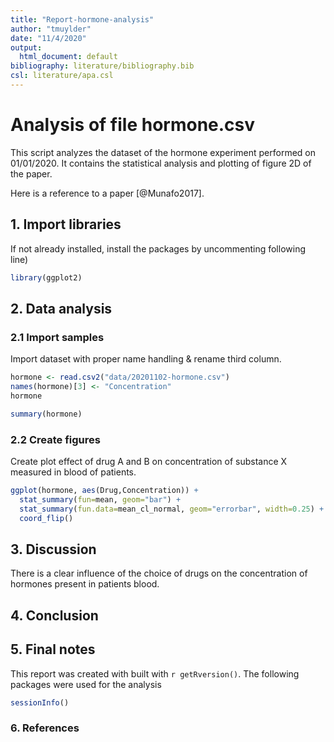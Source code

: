 ```yaml
---
title: "Report-hormone-analysis"
author: "tmuylder"
date: "11/4/2020"
output:
  html_document: default
bibliography: literature/bibliography.bib
csl: literature/apa.csl
---
```



# Analysis of file hormone.csv #

This script analyzes the dataset of the hormone experiment performed on 01/01/2020. 
It contains the statistical analysis and plotting of figure 2D of the paper. 

Here is a reference to a paper [@Munafo2017].

## 1. Import libraries

If not already installed, install the packages by uncommenting following line)

```r
library(ggplot2)
```

## 2. Data analysis
### 2.1 Import samples

Import dataset with proper name handling & rename third column. 

```r
hormone <- read.csv2("data/20201102-hormone.csv")
names(hormone)[3] <- "Concentration"
hormone
```

```r
summary(hormone)
```

### 2.2 Create figures

Create plot effect of drug A and B on concentration of substance X measured in blood of patients. 

```r
ggplot(hormone, aes(Drug,Concentration)) +
  stat_summary(fun=mean, geom="bar") +
  stat_summary(fun.data=mean_cl_normal, geom="errorbar", width=0.25) + geom_point() +
  coord_flip()
```

## 3. Discussion
There is a clear influence of the choice of drugs on the concentration of hormones present in patients blood. 

## 4. Conclusion 


## 5. Final notes

This report was created with built with `r getRversion()`. The following packages were used for the analysis

```r
sessionInfo()
```

### 6. References


